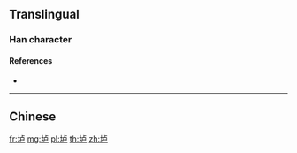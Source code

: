 {{character info/new}}
{{also|壚}}
==Translingual==

===Han character===
{{Han char|rn=32|rad=土|as=05|sn=8|four=|canj=GYS|ids=⿰土卢}}

====References====
* {{Han ref|kx=0227.271|hdz=10431.010|uh=5786|ud=22406}}

----

==Chinese==
{{zh-see|壚}}

[[fr:垆]]
[[mg:垆]]
[[pl:垆]]
[[th:垆]]
[[zh:垆]]